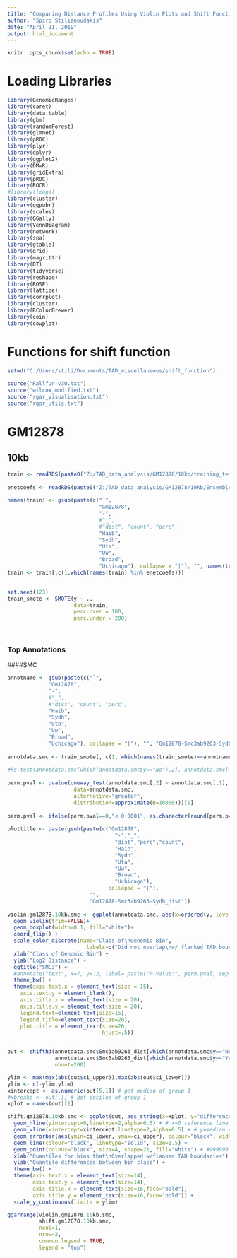 ```yaml
---
title: "Comparing Distance Profiles Using Violin Plots and Shift Function"
author: "Spiro Stilianoudakis"
date: "April 21, 2019"
output: html_document
---
```


```r
knitr::opts_chunk$set(echo = TRUE)
```

# Loading Libraries

```r
library(GenomicRanges)
library(caret)
library(data.table)
library(gbm)
library(randomForest)
library(glmnet)
library(pROC)
library(plyr)
library(dplyr)
library(ggplot2)
library(DMwR)
library(gridExtra)
library(pROC)
library(ROCR)
#library(leaps)
library(cluster)
library(ggpubr)
library(scales)
library(GGally)
library(VennDiagram)
library(network)
library(sna)
library(gtable)
library(grid)
library(magrittr) 
library(DT)
library(tidyverse)
library(reshape)
library(ROSE)
library(lattice)
library(corrplot)
library(cluster)
library(RColorBrewer)
library(coin)
library(cowplot)
```

# Functions for shift function

```r
setwd("C:/Users/stili/Documents/TAD_miscellaneous/shift_function")
 
source("Rallfun-v30.txt")
source("wilcox_modified.txt")
source("rgar_visualisation.txt")
source("rgar_utils.txt")

```


# GM12878

## 10kb

```r
train <- readRDS(paste0("Z:/TAD_data_analysis/GM12878/10kb/training_testing/train.rds"))
  
enetcoefs <- readRDS(paste0("Z:/TAD_data_analysis/GM12878/10kb/Ensemble/SMOTE/Distance/ENET/enetcoefs.rds"))
 
names(train) <- gsub(paste(c("`", 
                             "Gm12878", 
                             "-", 
                             #"_", 
                             #"dist", "count", "perc",
                             "Haib", 
                             "Sydh",
                             "Uta",
                             "Uw",
                             "Broad",
                             "Uchicago"), collapse = "|"), "", names(train))
train <- train[,c(1,which(names(train) %in% enetcoefs))]

  
set.seed(123)
train_smote <- SMOTE(y ~ ., 
                     data=train, 
                     perc.over = 100, 
                     perc.under = 200)
  
  
```


### Top Annotations

####SMC

```r
annotname <- gsub(paste(c("`", 
             "Gm12878", 
             "-", 
             #"_", 
             #"dist", "count", "perc",
             "Haib", 
             "Sydh",
             "Uta",
             "Uw",
             "Broad",
             "Uchicago"), collapse = "|"), "", "Gm12878-Smc3ab9263-Sydh_dist")
  
annotdata.smc <- train_smote[, c(1, which(names(train_smote)==annotname))]
  
#ks.test(annotdata.smc[which(annotdata.smc$y=="No"),2], annotdata.smc[which(annotdata.smc$y=="Yes"),2], alternative = "two.sided")
  
perm.pval <- pvalue(oneway_test(annotdata.smc[,2] ~ annotdata.smc[,1],
                     data=annotdata.smc,
                     alternative="greater", 
                     distribution=approximate(B=10000)))[1]
  
perm.pval <- ifelse(perm.pval==0,"< 0.0001", as.character(round(perm.pval,4)))
  
plottitle <- paste(gsub(paste(c("Gm12878",
                                  "-","_",
                                  "dist","perc","count",
                                  "Haib",
                                  "Sydh",
                                  "Uta",
                                  "Uw",
                                  "Broad",
                                  "Uchicago"), 
                                collapse = "|"), 
                          "",
                          "Gm12878-Smc3ab9263-Sydh_dist"))
  
violin.gm12878.10kb.smc <- ggplot(annotdata.smc, aes(x=ordered(y, levels=rev(unique(y))), y=Smc3ab9263_dist, color=y)) + 
  geom_violin(trim=FALSE)+
  geom_boxplot(width=0.1, fill="white")+
  coord_flip() +
  scale_color_discrete(name="Class of\nGenomic Bin",
                         labels=c("Did not overlap\nw/ flanked TAD boundary", "Overlapped w/\nflanked TAD boundary"))+
  xlab("Class of Genomic Bin") +
  ylab("Log2 Distance") +
  ggtitle("SMC3") +
  #annotate("text", x=7, y=.2, label= paste("P-Value:", perm.pval, sep = " "), size=5) +
  theme_bw() +
  theme(axis.text.x = element_text(size = 15),
    axis.text.y = element_blank(),
    axis.title.x = element_text(size = 20),
    axis.title.y = element_text(size = 20),
    legend.text=element_text(size=15),
    legend.title=element_text(size=20),
    plot.title = element_text(size=20,
                              hjust=.5))


out <- shifthd(annotdata.smc$Smc3ab9263_dist[which(annotdata.smc$y=="No")],
               annotdata.smc$Smc3ab9263_dist[which(annotdata.smc$y=="Yes")],
               nboot=200)

ylim <- max(max(abs(out$ci_upper)),max(abs(out$ci_lower)))
ylim <- c(-ylim,ylim)
xintercept <- as.numeric(out[5,1]) # get median of group 1
#xbreaks <- out[,1] # get deciles of group 1
xplot = names(out)[1]

shift.gm12878.10kb.smc <- ggplot(out, aes_string(x=xplot, y="difference")) +
  geom_hline(yintercept=0,linetype=2,alpha=0.5) + # x=0 reference line
  geom_vline(xintercept=xintercept,linetype=2,alpha=0.5) + # y=median reference line
  geom_errorbar(aes(ymin=ci_lower, ymax=ci_upper), colour="black", width=.15) +
  geom_line(colour="black", linetype="solid", size=1.5) +
  geom_point(colour="black", size=4, shape=21, fill="white") + #999999
  xlab("Quantiles for bins that\nOverlapped w/flanked TAD boundaries") +
  ylab("Quantile differences between bin class") +
  theme_bw() +
  theme(axis.text.x = element_text(size=14),
        axis.text.y = element_text(size=14),
        axis.title.x = element_text(size=16,face="bold"),
        axis.title.y = element_text(size=16,face="bold")) +
  scale_y_continuous(limits = ylim)

ggarrange(violin.gm12878.10kb.smc,
          shift.gm12878.10kb.smc,
          ncol=1,
          nrow=2,
          common.legend = TRUE,
          legend = "top")
```

